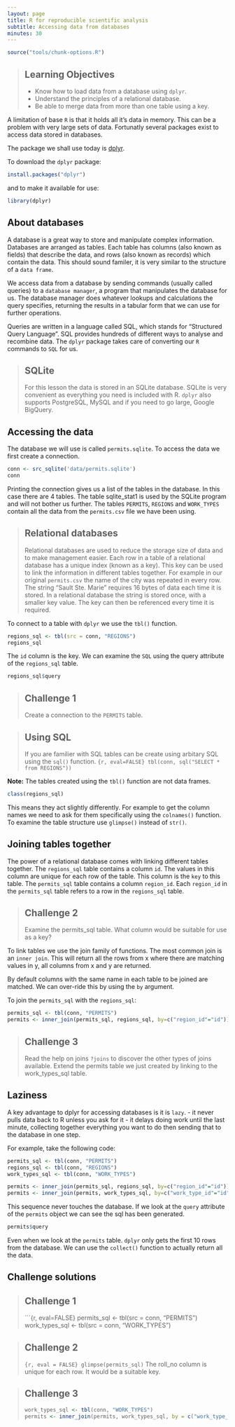 ```yaml
---
layout: page
title: R for reproducible scientific analysis
subtitle: Accessing data from databases
minutes: 30
---
```


```r
source("tools/chunk-options.R")
```

> ## Learning Objectives {.objectives}
>
> - Know how to load data from a database using `dplyr`.
> - Understand the principles of a relational database.
> - Be able to merge data from more than one table using a key.
>

A limitation of base `R` is that it holds all it's data in memory. This can be a problem with very large sets of data. Fortunatly several packages exist to access data stored in databases.

The package we shall use today is [dplyr](https://cran.r-project.org/web/packages/dplyr/index.html).

To download the `dplyr` package:
```r
install.packages("dplyr")
```

and to make it available for use:
```r
library(dplyr)
```

## About databases

A database is a great way to store and manipulate complex information. Databases are arranged as tables. Each table has columns (also known as fields) that describe the data, and rows (also known as records) which contain the data. This should sound familer, it is very similar to the structure of a `data frame`.

We access data from a database by sending commands (usually called queries) to a `database manager`, a program that manipulates the database for us. The database manager does whatever lookups and calculations the query specifies, returning the results in a tabular form that we can use for further operations.

Queries are written in a language called SQL, which stands for "Structured Query Language". SQL  provides hundreds of different ways to analyse and recombine data. The `dplyr` package takes care of converting our `R` commands to `SQL` for us.

> ## SQLite {.callout}
> For this lesson the data is stored in an SQLite database. SQLite is very convenient as everything you need is included with R. `dplyr` also supports PostgreSQL, MySQL and if you need to go large, Google BigQuery.
>

## Accessing the data
The database we will use is called `permits.sqlite`. To access the data we first create a connection.

```r
conn <- src_sqlite('data/permits.sqlite')
conn
```

Printing the connection gives us a list of the tables in the database. In this case there are 4 tables. The table sqlite_stat1 is used by the SQLite program and will not bother us further. The tables `PERMITS`, `REGIONS` and `WORK_TYPES` contain all the data from the `permits.csv` file we have been using.

> ## Relational databases {.callout}
>
> Relational databases are used to reduce the storage size of data and to make management easier. Each row in a table of a relational database has a unique index (known as a key). This key can be used to link the information in different tables together. 
> For example in our original `permits.csv` the name of the city was repeated in every row. The string "Sault Ste. Marie" requires 16 bytes of data each time it is stored. In a relational database the string is stored once, with a smaller key value. The key can then be referenced every time it is required.
>

To connect to a table with `dplyr` we use the `tbl()` function.
```r
regions_sql <- tbl(src = conn, "REGIONS")
regions_sql
```

The `id` column is the key. We can examine the `SQL` using the query attribute of the `regions_sql` table.

```r
regions_sql$query
```

> ## Challenge 1 {.challenge}
>
> Create a connection to the `PERMITS` table.
>

> ## Using SQL {.callout}
> If you are familier with SQL tables can be create using arbitary SQL using the `sql()` function.
>```{r, eval=FALSE}
> tbl(conn, sql("SELECT * from REGIONS"))
> ```

**Note:** The tables created using the `tbl()` function are not data frames.
```r
class(regions_sql)
```

This means they act slightly differently. For example to get the column names we need to ask for them specifically using the `colnames()` function. To examine the table structure use `glimpse()` instead of `str()`.

## Joining tables together

The power of a relational database comes with linking different tables together. The `regions_sql` table contains a column `id`. The values in this column are unique for each row of the table. This column is the `key` to this table. The `permits_sql` table contains a column `region_id`. Each `region_id` in the `permits_sql` table refers to a row in the `regions_sql` table.

> ## Challenge 2 {.callout}
> Examine the permits_sql table. What column would be suitable for use as a key?
>

To link tables we use the join family of functions. The most common join is an `inner join`. This will return all the rows from x where there are matching values in y, all columns from x and y are returned.

By default columns with the same name in each table to be joined are matched. We can over-ride this by using the `by` argument.

To join the `permits_sql` with the `regions_sql`:
```r
permits_sql <- tbl(conn, "PERMITS")
permits <- inner_join(permits_sql, regions_sql, by=c("region_id"="id"))
```

> ## Challenge 3 {.callout}
> Read the help on joins `?joins` to discover the other types of joins available.
> Extend the permits table we just created by linking to the work_types_sql table.
>

## Laziness
A key advantage to dplyr for accessing databases is it is `lazy`. 
 - it never pulls data back to R unless you ask for it
 - it delays doing work until the last minute, collecting together everything you want to do then sending that to the database in one step.
 
For example, take the following code:
```r
permits_sql <- tbl(conn, "PERMITS")
regions_sql <- tbl(conn, "REGIONS")
work_types_sql <- tbl(conn, "WORK_TYPES")

permits <- inner_join(permits_sql, regions_sql, by=c("region_id"="id"))
permits <- inner_join(permits, work_types_sql, by=c("work_type_id"="id"))
```

This sequence never touches the database. If we look at the `query` attribute of the `permits` object we can see the sql has been generated.
```r
permits$query
```

Even when we look at the `permits` table. `dplyr` only gets the first 10 rows from the database. We can use the `collect()` function to actually return all the data.

## Challenge solutions

> ## Challenge 1 {.challenge}
> ```{r, eval=FALSE}
> permits_sql <- tbl(src = conn, "PERMITS")
> work_types_sql <- tbl(src = conn, "WORK_TYPES")

> ## Challenge 2 {.challenge}
> ```{r, eval = FALSE}
> glimpse(permits_sql)
> ```
> The roll_no column is unique for each row. It would be a suitable key.

> ## Challenge 3 {.challenge}
```r
> work_types_sql <- tbl(conn, "WORK_TYPES")
> permits <- inner_join(permits, work_types_sql, by = c("work_type_id" = "id"))
>```
>